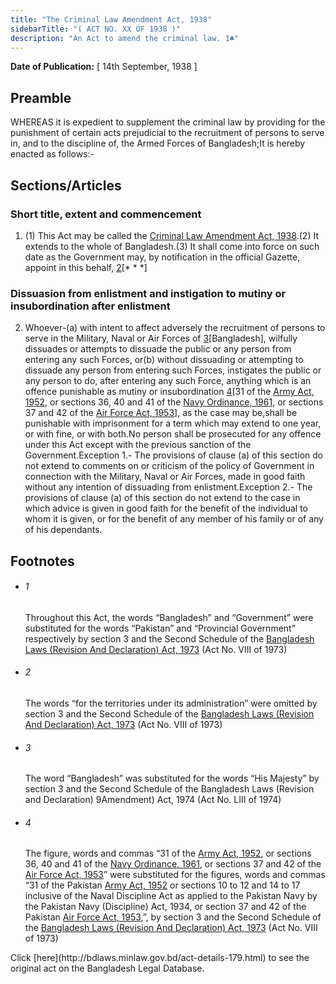 ```yaml
---
title: "The Criminal Law Amendment Act, 1938"
sidebarTitle: "( ACT NO. XX OF 1938 )"
description: "An Act to amend the criminal law. 1♣"
---
```


**Date of Publication:** [ 14th September, 1938 ]

## Preamble

WHEREAS it is expedient to supplement the criminal law by providing for the punishment of certain acts prejudicial to the recruitment of persons to serve in, and to the discipline of, the Armed Forces of Bangladesh;It is hereby enacted as follows:-

## Sections/Articles

### Short title, extent and commencement

1. (1) This Act may be called the [Criminal Law Amendment Act, 1938](/laws/act-179 "Criminal Law Amendment Act, 1938").(2) It extends to the whole of Bangladesh.(3) It shall come into force on such date as the Government may, by notification in the official Gazette, appoint in this behalf, [2](1)[\* \* \*]

### Dissuasion from enlistment and instigation to mutiny or insubordination after enlistment

2. Whoever-(a) with intent to affect adversely the recruitment of persons to serve in the Military, Naval or Air Forces of [3](1)[Bangladesh], wilfully dissuades or attempts to dissuade the public or any person from entering any such Forces, or(b) without dissuading or attempting to dissuade any person from entering such Forces, instigates the public or any person to do, after entering any such Force, anything which is an offence punishable as mutiny or insubordination [4](2)[31 of the [Army Act, 1952](/laws/act-248 "Army Act, 1952"), or sections 36, 40 and 41 of the [Navy Ordinance, 1961](/laws/act-310 "Navy Ordinance, 1961"), or sections 37 and 42 of the [Air Force Act, 1953](/laws/act-256 "Air Force Act, 1953")], as the case may be,shall be punishable with imprisonment for a term which may extend to one year, or with fine, or with both.No person shall be prosecuted for any offence under this Act except with the previous sanction of the Government.Exception 1.- The provisions of clause (a) of this section do not extend to comments on or criticism of the policy of Government in connection with the Military, Naval or Air Forces, made in good faith without any intention of dissuading from enlistment.Exception 2.- The provisions of clause (a) of this section do not extend to the case in which advice is given in good faith for the benefit of the individual to whom it is given, or for the benefit of any member of his family or of any of his dependants.

## Footnotes

- ###### 1

  Throughout this Act, the words “Bangladesh” and “Government” were substituted for the words “Pakistan” and “Provincial Government” respectively by section 3 and the Second Schedule of the [Bangladesh Laws (Revision And Declaration) Act, 1973](/laws/act-430 "Bangladesh Laws (Revision And Declaration) Act, 1973") (Act No. VIII of 1973)

- ###### 2

  The words “for the territories under its administration” were omitted by section 3 and the Second Schedule of the [Bangladesh Laws (Revision And Declaration) Act, 1973](/laws/act-430 "Bangladesh Laws (Revision And Declaration) Act, 1973") (Act No. VIII of 1973)

- ###### 3

  The word “Bangladesh” was substituted for the words “His Majesty” by section 3 and the Second Schedule of the Bangladesh Laws (Revision and Declaration) 9Amendment) Act, 1974 (Act No. LIII of 1974)

- ###### 4

  The figure, words and commas “31 of the [Army Act, 1952](/laws/act-248 "Army Act, 1952"), or sections 36, 40 and 41 of the [Navy Ordinance, 1961](/laws/act-310 "Navy Ordinance, 1961"), or sections 37 and 42 of the [Air Force Act, 1953](/laws/act-256 "Air Force Act, 1953")” were substituted for the figures, words and commas “31 of the Pakistan [Army Act, 1952](/laws/act-248 "Army Act, 1952") or sections 10 to 12 and 14 to 17 inclusive of the Naval Discipline Act as applied to the Pakistan Navy by the Pakistan Navy (Discipline) Act, 1934, or section 37 and 42 of the Pakistan [Air Force Act, 1953](/laws/act-256 "Air Force Act, 1953"),”, by section 3 and the Second Schedule of the [Bangladesh Laws (Revision And Declaration) Act, 1973](/laws/act-430 "Bangladesh Laws (Revision And Declaration) Act, 1973") (Act No. VIII of 1973)

<Note>
  Click [here](http://bdlaws.minlaw.gov.bd/act-details-179.html) to see the original act on the Bangladesh Legal Database.
</Note>
